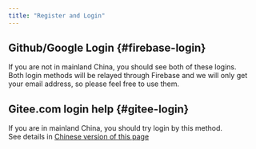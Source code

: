 ---
title: "Register and Login"
---
## Github/Google Login {#firebase-login}  
If you are not in mainland China, you should see both of these logins.  
Both login methods will be relayed through Firebase and we will only get your email address, so please feel free to use them.  



## Gitee.com login help {#gitee-login}  
If you are in mainland China, you should try login by this method.  
See details in <a target="_blank" href="../../zh/FAQ/reg_n_login/">Chinese version of this page</a>  